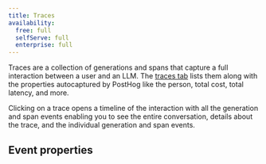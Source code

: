```yaml
---
title: Traces
availability:
  free: full
  selfServe: full
  enterprise: full
---
```



Traces are a collection of generations and spans that capture a full interaction between a user and an LLM. The [traces tab](https://app.posthog.com/llm-observability/traces) lists them along with the properties autocaptured by  PostHog like the person, total cost, total latency, and more.

Clicking on a trace opens a timeline of the interaction with all the generation and span events enabling you to see the entire conversation, details about the trace, and the individual generation and span events.

<ProductScreenshot
  imageLight="https://res.cloudinary.com/dmukukwp6/image/upload/llma_traces_25e203aa50.png"
  imageDark="https://res.cloudinary.com/dmukukwp6/image/upload/llma_traces_dark_dd6ad555dc.png"
  alt="LLM traces"
  classes="rounded"
/>

## Event properties

<TraceEvent />
